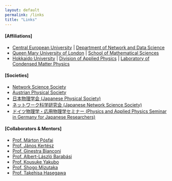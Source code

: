 ```yaml
---
layout: default
permalink: /links
title: "Links"
---
```


#### [Affiliations]

- [Central European University](https://www.ceu.edu/) | [Department
    of Network and Data Science](https://networkdatascience.ceu.edu/)
- [Queen Mary University of London](https://www.qmul.ac.uk/) |
    [School of Mathematical Sciences](https://www.qmul.ac.uk/maths/)
- [Hokkaido University](https://www.global.hokudai.ac.jp/) |
    [Division of Applied Physics](https://applphys.net/diven/) |
    [Laboratory of Condensed Matter
    Physics](https://subutu-ap.eng.hokudai.ac.jp/index.html)

#### [Societies]

- [Network Science Society](https://www.netscisociety.net/home)
- [Austrian Physical Society](https://oepg.at/en)
- [日本物理学会 (Japanese Physical Society)](https://www.jps.or.jp/)
- [ネットワーク科学研究会 (Japanese Network Science Society)](https://www.network-science-seminar.com/)
- [ドイツ物理学・応用物理学セミナー (Physics and Applied Physics Seminar in Germany for Japanese Researchers)](https://sites.google.com/site/jpsingermany/home)

#### [Collaborators & Mentors]

- [Prof. Márton Pósfai](https://networkdatascience.ceu.edu/people/marton-posfai)
- [Prof. János Kertész](https://networkdatascience.ceu.edu/people/janos-kertesz)
- [Prof. Ginestra Bianconi](https://www.qmul.ac.uk/maths/profiles/bianconig.html)
- [Prof. Albert-László Barabási](https://barabasi.com/)
- [Prof. Kousuke Yakubo](https://researchmap.jp/read0166630?lang=en)
- [Prof. Shogo Mizutaka](https://mizutaka.cis.ibaraki.ac.jp/)
- [Prof. Takehisa Hasegawa](https://takehisahasegawa.sci.ibaraki.ac.jp/)

